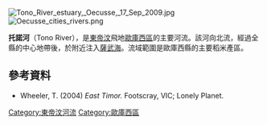 [[File:Tono_River_estuary,_Oecusse,_17_Sep_2009.jpg|thumb]]
[[File:Oecusse_cities_rivers.png|thumb]]

'''托諾河'''（Tono River），是[[東帝汶|東帝汶]]飛地[[歐庫西區|歐庫西區]]的主要河流。該河向北流，經過全縣的中心地帶後，於{{link-en|黎法奧|Lifau}}附近注入[[薩武海|薩武海]]。流域範圍是歐庫西縣的主要稻米產區。

== 參考資料 ==
* Wheeler, T. (2004) ''East Timor.'' Footscray, VIC; Lonely Planet.

{{coord|9|12|56|S|124|18|54|E|display=title}}

[[Category:東帝汶河流|Category:東帝汶河流]]
[[Category:歐庫西區|Category:歐庫西區]]